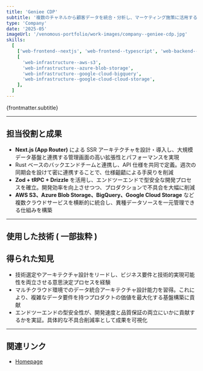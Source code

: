 ```yaml
---
title: 'Geniee CDP'
subtitle: '複数のチャネルから顧客データを統合・分析し、マーケティング施策に活用するためのプラットフォーム。私は開発チームに所属し、システム設計とデータ統合機能の開発に携わった。'
type: 'Company'
date: '2025-05'
imageUrl: '/venomous-portfolio/work-images/company--geniee-cdp.jpg'
skills:
  [
    ['web-frontend--nextjs', 'web-frontend--typescript', 'web-backend--trpc'],
    [
      'web-infrastructure--aws-s3',
      'web-infrastructure--azure-blob-storage',
      'web-infrastructure--google-cloud-bigquery',
      'web-infrastructure--google-cloud-cloud-storage',
    ],
  ]
---
```



<p>{frontmatter.subtitle}</p>

---

## 担当役割と成果

- **Next.js (App Router)** による SSR アーキテクチャを設計・導入し、大規模データ基盤と連携する管理画面の高い拡張性とパフォーマンスを実現
- Rust ベースのバックエンドチームと連携し、API 仕様を共同で定義。週次の同期会を設けて密に連携することで、仕様齟齬による手戻りを削減
- **Zod + tRPC + Drizzle** を活用し、エンドツーエンドで型安全な開発プロセスを確立。開発効率を向上させつつ、プロダクションで不具合を大幅に削減
- **AWS S3、Azure Blob Storage、BigQuery、Google Cloud Storage** など複数クラウドサービスを横断的に統合し、異種データソースを一元管理できる仕組みを構築

---

## 使用した技術 ( 一部抜粋 )

<WorkContentLayoutSkills
  size={50}
  skills={frontmatter.skills.flat()}
  class="flex w-full justify-start"
/>
---

## 得られた知見

- 技術選定やアーキテクチャ設計をリードし、ビジネス要件と技術的実現可能性を両立させる意思決定プロセスを経験
- マルチクラウド環境でのデータ統合アーキテクチャ設計能力を習得。これにより、複雑なデータ要件を持つプロダクトの価値を最大化する基盤構築に貢献
- エンドツーエンドの型安全性が、開発速度と品質保証の両立にいかに貢献するかを実証。具体的な不具合削減率として成果を可視化

---

## 関連リンク

- [Homepage](https://cx.geniee.co.jp/product/cdp/)
